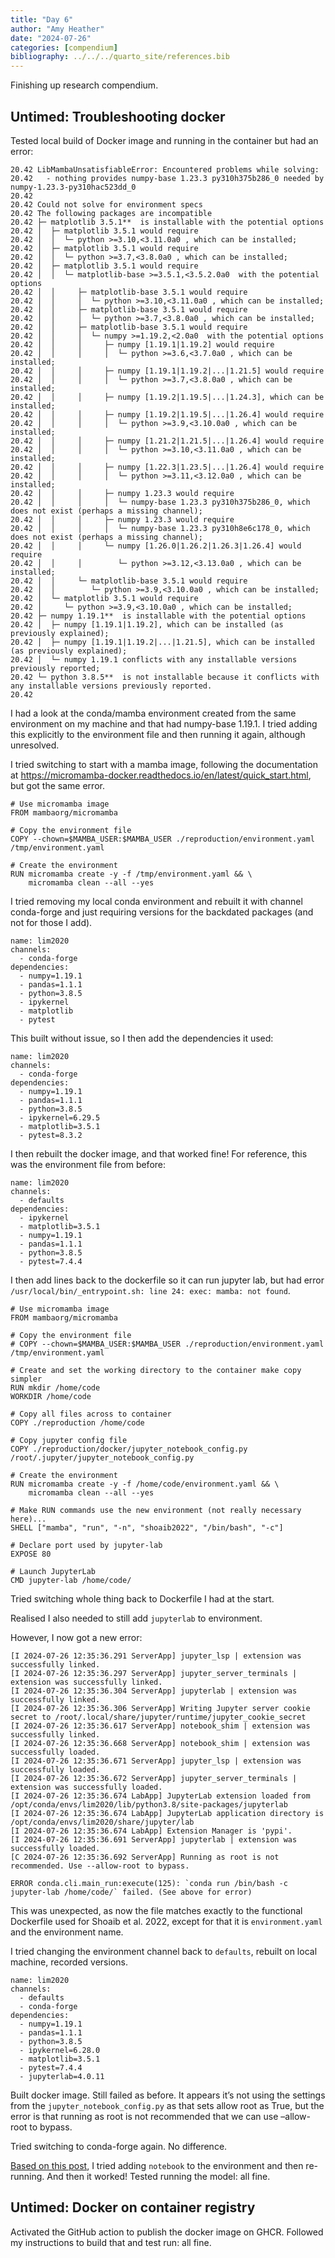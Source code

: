 ```yaml
---
title: "Day 6"
author: "Amy Heather"
date: "2024-07-26"
categories: [compendium]
bibliography: ../../../quarto_site/references.bib
---
```


::: {.callout-note}

Finishing up research compendium.

:::

## Untimed: Troubleshooting docker

Tested local build of Docker image and running in the container but had an error:

```
20.42 LibMambaUnsatisfiableError: Encountered problems while solving:
20.42   - nothing provides numpy-base 1.23.3 py310h375b286_0 needed by numpy-1.23.3-py310hac523dd_0
20.42 
20.42 Could not solve for environment specs
20.42 The following packages are incompatible
20.42 ├─ matplotlib 3.5.1**  is installable with the potential options
20.42 │  ├─ matplotlib 3.5.1 would require
20.42 │  │  └─ python >=3.10,<3.11.0a0 , which can be installed;
20.42 │  ├─ matplotlib 3.5.1 would require
20.42 │  │  └─ python >=3.7,<3.8.0a0 , which can be installed;
20.42 │  ├─ matplotlib 3.5.1 would require
20.42 │  │  └─ matplotlib-base >=3.5.1,<3.5.2.0a0  with the potential options
20.42 │  │     ├─ matplotlib-base 3.5.1 would require
20.42 │  │     │  └─ python >=3.10,<3.11.0a0 , which can be installed;
20.42 │  │     ├─ matplotlib-base 3.5.1 would require
20.42 │  │     │  └─ python >=3.7,<3.8.0a0 , which can be installed;
20.42 │  │     ├─ matplotlib-base 3.5.1 would require
20.42 │  │     │  └─ numpy >=1.19.2,<2.0a0  with the potential options
20.42 │  │     │     ├─ numpy [1.19.1|1.19.2] would require
20.42 │  │     │     │  └─ python >=3.6,<3.7.0a0 , which can be installed;
20.42 │  │     │     ├─ numpy [1.19.1|1.19.2|...|1.21.5] would require
20.42 │  │     │     │  └─ python >=3.7,<3.8.0a0 , which can be installed;
20.42 │  │     │     ├─ numpy [1.19.2|1.19.5|...|1.24.3], which can be installed;
20.42 │  │     │     ├─ numpy [1.19.2|1.19.5|...|1.26.4] would require
20.42 │  │     │     │  └─ python >=3.9,<3.10.0a0 , which can be installed;
20.42 │  │     │     ├─ numpy [1.21.2|1.21.5|...|1.26.4] would require
20.42 │  │     │     │  └─ python >=3.10,<3.11.0a0 , which can be installed;
20.42 │  │     │     ├─ numpy [1.22.3|1.23.5|...|1.26.4] would require
20.42 │  │     │     │  └─ python >=3.11,<3.12.0a0 , which can be installed;
20.42 │  │     │     ├─ numpy 1.23.3 would require
20.42 │  │     │     │  └─ numpy-base 1.23.3 py310h375b286_0, which does not exist (perhaps a missing channel);
20.42 │  │     │     ├─ numpy 1.23.3 would require
20.42 │  │     │     │  └─ numpy-base 1.23.3 py310h8e6c178_0, which does not exist (perhaps a missing channel);
20.42 │  │     │     └─ numpy [1.26.0|1.26.2|1.26.3|1.26.4] would require
20.42 │  │     │        └─ python >=3.12,<3.13.0a0 , which can be installed;
20.42 │  │     └─ matplotlib-base 3.5.1 would require
20.42 │  │        └─ python >=3.9,<3.10.0a0 , which can be installed;
20.42 │  └─ matplotlib 3.5.1 would require
20.42 │     └─ python >=3.9,<3.10.0a0 , which can be installed;
20.42 ├─ numpy 1.19.1**  is installable with the potential options
20.42 │  ├─ numpy [1.19.1|1.19.2], which can be installed (as previously explained);
20.42 │  ├─ numpy [1.19.1|1.19.2|...|1.21.5], which can be installed (as previously explained);
20.42 │  └─ numpy 1.19.1 conflicts with any installable versions previously reported;
20.42 └─ python 3.8.5**  is not installable because it conflicts with any installable versions previously reported.
20.42 
```

I had a look at the conda/mamba environment created from the same environment on my machine and that had numpy-base 1.19.1. I tried adding this explicitly to the environment file and then running it again, although unresolved.

I tried switching to start with a mamba image, following the documentation at <https://micromamba-docker.readthedocs.io/en/latest/quick_start.html>, but got the same error.

```
# Use micromamba image
FROM mambaorg/micromamba

# Copy the environment file
COPY --chown=$MAMBA_USER:$MAMBA_USER ./reproduction/environment.yaml /tmp/environment.yaml

# Create the environment
RUN micromamba create -y -f /tmp/environment.yaml && \
    micromamba clean --all --yes
```

I tried removing my local conda environment and rebuilt it with channel conda-forge and just requiring versions for the backdated packages (and not for those I add).

```
name: lim2020
channels:
  - conda-forge
dependencies:
  - numpy=1.19.1
  - pandas=1.1.1
  - python=3.8.5
  - ipykernel
  - matplotlib
  - pytest
```

This built without issue, so I then add the dependencies it used:

```
name: lim2020
channels:
  - conda-forge
dependencies:
  - numpy=1.19.1
  - pandas=1.1.1
  - python=3.8.5
  - ipykernel=6.29.5
  - matplotlib=3.5.1
  - pytest=8.3.2
```

I then rebuilt the docker image, and that worked fine! For reference, this was the environment file from before:

```
name: lim2020
channels:
  - defaults
dependencies:
  - ipykernel
  - matplotlib=3.5.1
  - numpy=1.19.1
  - pandas=1.1.1
  - python=3.8.5
  - pytest=7.4.4
```

I then add lines back to the dockerfile so it can run jupyter lab, but had error `/usr/local/bin/_entrypoint.sh: line 24: exec: mamba: not found`.

```
# Use micromamba image
FROM mambaorg/micromamba

# Copy the environment file
# COPY --chown=$MAMBA_USER:$MAMBA_USER ./reproduction/environment.yaml /tmp/environment.yaml

# Create and set the working directory to the container make copy simpler
RUN mkdir /home/code
WORKDIR /home/code

# Copy all files across to container
COPY ./reproduction /home/code

# Copy jupyter config file
COPY ./reproduction/docker/jupyter_notebook_config.py /root/.jupyter/jupyter_notebook_config.py

# Create the environment
RUN micromamba create -y -f /home/code/environment.yaml && \
    micromamba clean --all --yes

# Make RUN commands use the new environment (not really necessary here)...
SHELL ["mamba", "run", "-n", "shoaib2022", "/bin/bash", "-c"]

# Declare port used by jupyter-lab
EXPOSE 80

# Launch JupyterLab
CMD jupyter-lab /home/code/
```

Tried switching whole thing back to Dockerfile I had at the start.

Realised I also needed to still add `jupyterlab` to environment.

However, I now got a new error:

```
[I 2024-07-26 12:35:36.291 ServerApp] jupyter_lsp | extension was successfully linked.
[I 2024-07-26 12:35:36.297 ServerApp] jupyter_server_terminals | extension was successfully linked.
[I 2024-07-26 12:35:36.304 ServerApp] jupyterlab | extension was successfully linked.
[I 2024-07-26 12:35:36.306 ServerApp] Writing Jupyter server cookie secret to /root/.local/share/jupyter/runtime/jupyter_cookie_secret
[I 2024-07-26 12:35:36.617 ServerApp] notebook_shim | extension was successfully linked.
[I 2024-07-26 12:35:36.668 ServerApp] notebook_shim | extension was successfully loaded.
[I 2024-07-26 12:35:36.671 ServerApp] jupyter_lsp | extension was successfully loaded.
[I 2024-07-26 12:35:36.672 ServerApp] jupyter_server_terminals | extension was successfully loaded.
[I 2024-07-26 12:35:36.674 LabApp] JupyterLab extension loaded from /opt/conda/envs/lim2020/lib/python3.8/site-packages/jupyterlab
[I 2024-07-26 12:35:36.674 LabApp] JupyterLab application directory is /opt/conda/envs/lim2020/share/jupyter/lab
[I 2024-07-26 12:35:36.674 LabApp] Extension Manager is 'pypi'.
[I 2024-07-26 12:35:36.691 ServerApp] jupyterlab | extension was successfully loaded.
[C 2024-07-26 12:35:36.692 ServerApp] Running as root is not recommended. Use --allow-root to bypass.

ERROR conda.cli.main_run:execute(125): `conda run /bin/bash -c jupyter-lab /home/code/` failed. (See above for error)
```

This was unexpected, as now the file matches exactly to the functional Dockerfile used for Shoaib et al. 2022, except for that it is `environment.yaml` and the environment name.

I tried changing the environment channel back to `defaults`, rebuilt on local machine, recorded versions.

```
name: lim2020
channels:
  - defaults
  - conda-forge
dependencies:
  - numpy=1.19.1
  - pandas=1.1.1
  - python=3.8.5
  - ipykernel=6.28.0
  - matplotlib=3.5.1
  - pytest=7.4.4
  - jupyterlab=4.0.11
```

Built docker image. Still failed as before. It appears it's not using the settings from the `jupyter_notebook_config.py` as that sets allow root as True, but the error is that running as root is not recommended that we can use --allow-root to bypass.

Tried switching to conda-forge again. No difference.

[Based on this post](https://discourse.jupyter.org/t/running-jupyter-server-from-a-docker-container/23537), I tried adding `notebook` to the environment and then re-running. And then it worked! Tested running the model: all fine.

## Untimed: Docker on container registry

Activated the GitHub action to publish the docker image on GHCR. Followed my instructions to build that and test run: all fine.